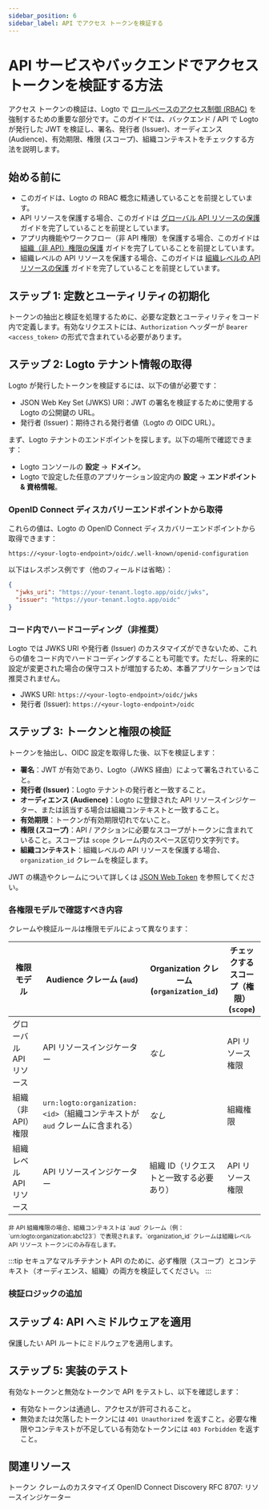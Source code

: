 ```yaml
---
sidebar_position: 6
sidebar_label: API でアクセス トークンを検証する
---
```




# API サービスやバックエンドでアクセス トークンを検証する方法

アクセス トークンの検証は、Logto で [ロールベースのアクセス制御 (RBAC)](/authorization/role-based-access-control) を強制するための重要な部分です。このガイドでは、バックエンド / API で Logto が発行した JWT を検証し、署名、発行者 (Issuer)、オーディエンス (Audience)、有効期限、権限 (スコープ)、組織コンテキストをチェックする方法を説明します。

## 始める前に

- このガイドは、Logto の RBAC 概念に精通していることを前提としています。
- API リソースを保護する場合、このガイドは [グローバル API リソースの保護](/authorization/global-api-resources) ガイドを完了していることを前提としています。
- アプリ内機能やワークフロー（非 API 権限）を保護する場合、このガイドは [組織（非 API）権限の保護](/authorization/organization-permissions) ガイドを完了していることを前提としています。
- 組織レベルの API リソースを保護する場合、このガイドは [組織レベルの API リソースの保護](/authorization/organization-level-api-resources) ガイドを完了していることを前提としています。

## ステップ 1: 定数とユーティリティの初期化

トークンの抽出と検証を処理するために、必要な定数とユーティリティをコード内で定義します。有効なリクエストには、`Authorization` ヘッダーが `Bearer <access_token>` の形式で含まれている必要があります。

<Tabs groupId="api-language">
  <TabItem value="node" label="Node.js">
    <NodeInit />
  </TabItem>
  <TabItem value="python" label="Python">
    <PythonInit />
  </TabItem>
  <TabItem value="go" label="Go">
    <GoInit />
  </TabItem>
  <TabItem value="java" label="Java">
    <JavaInit />
  </TabItem>
  <TabItem value="dotnet" label=".NET">
    <DotNetInit />
  </TabItem>
  <TabItem value="php" label="PHP">
    <PhpInit />
  </TabItem>
  <TabItem value="ruby" label="Ruby">
    <RubyInit />
  </TabItem>
  <TabItem value="rust" label="Rust">
    <RustInit />
  </TabItem>
</Tabs>

## ステップ 2: Logto テナント情報の取得

Logto が発行したトークンを検証するには、以下の値が必要です：

- JSON Web Key Set (JWKS) URI：JWT の署名を検証するために使用する Logto の公開鍵の URL。
- 発行者 (Issuer)：期待される発行者値（Logto の OIDC URL）。

まず、Logto テナントのエンドポイントを探します。以下の場所で確認できます：

- Logto コンソールの **設定** → **ドメイン**。
- Logto で設定した任意のアプリケーション設定内の **設定** → **エンドポイント & 資格情報**。

### OpenID Connect ディスカバリーエンドポイントから取得

これらの値は、Logto の OpenID Connect ディスカバリーエンドポイントから取得できます：

```
https://<your-logto-endpoint>/oidc/.well-known/openid-configuration
```

以下はレスポンス例です（他のフィールドは省略）：

```json
{
  "jwks_uri": "https://your-tenant.logto.app/oidc/jwks",
  "issuer": "https://your-tenant.logto.app/oidc"
}
```

### コード内でハードコーディング（非推奨）

Logto では JWKS URI や発行者 (Issuer) のカスタマイズができないため、これらの値をコード内でハードコーディングすることも可能です。ただし、将来的に設定が変更された場合の保守コストが増加するため、本番アプリケーションでは推奨されません。

- JWKS URI: `https://<your-logto-endpoint>/oidc/jwks`
- 発行者 (Issuer): `https://<your-logto-endpoint>/oidc`

## ステップ 3: トークンと権限の検証

トークンを抽出し、OIDC 設定を取得した後、以下を検証します：

- **署名**：JWT が有効であり、Logto（JWKS 経由）によって署名されていること。
- **発行者 (Issuer)**：Logto テナントの発行者と一致すること。
- **オーディエンス (Audience)**：Logto に登録された API リソースインジケーター、または該当する場合は組織コンテキストと一致すること。
- **有効期限**：トークンが有効期限切れでないこと。
- **権限 (スコープ)**：API / アクションに必要なスコープがトークンに含まれていること。スコープは `scope` クレーム内のスペース区切り文字列です。
- **組織コンテキスト**：組織レベルの API リソースを保護する場合、`organization_id` クレームを検証します。

JWT の構造やクレームについて詳しくは [JSON Web Token](https://auth.wiki/jwt) を参照してください。

### 各権限モデルで確認すべき内容

クレームや検証ルールは権限モデルによって異なります：

| 権限モデル              | Audience クレーム (`aud`)                                                    | Organization クレーム (`organization_id`) | チェックするスコープ（権限） (`scope`) |
| ----------------------- | ---------------------------------------------------------------------------- | ----------------------------------------- | -------------------------------------- |
| グローバル API リソース | API リソースインジケーター                                                   | _なし_                                    | API リソース権限                       |
| 組織（非 API）権限      | `urn:logto:organization:<id>`（組織コンテキストが `aud` クレームに含まれる） | _なし_                                    | 組織権限                               |
| 組織レベル API リソース | API リソースインジケーター                                                   | 組織 ID（リクエストと一致する必要あり）   | API リソース権限                       |

<small>
  非 API 組織権限の場合、組織コンテキストは `aud`
  クレーム（例：`urn:logto:organization:abc123`）で表現されます。`organization_id`
  クレームは組織レベル API リソース トークンにのみ存在します。
</small>

:::tip
セキュアなマルチテナント API のために、必ず権限（スコープ）とコンテキスト（オーディエンス、組織）の両方を検証してください。
:::

### 検証ロジックの追加

<Tabs groupId="api-language">
  <TabItem value="node" label="Node.js">
    <NodeAddValidationLogic />
  </TabItem>
  <TabItem value="python" label="Python">
    <PythonAddValidationLogic />
  </TabItem>
  <TabItem value="go" label="Go">
    <GoAddValidationLogic />
  </TabItem>
  <TabItem value="java" label="Java">
    <JavaAddValidationLogic />
  </TabItem>
  <TabItem value="dotnet" label=".NET">
    <DotNetAddValidationLogic />
  </TabItem>
  <TabItem value="php" label="PHP">
    <PhpAddValidationLogic />
  </TabItem>
  <TabItem value="ruby" label="Ruby">
    <RubyAddValidationLogic />
  </TabItem>
  <TabItem value="rust" label="Rust">
    <RustAddValidationLogic />
  </TabItem>
</Tabs>

## ステップ 4: API へミドルウェアを適用

保護したい API ルートにミドルウェアを適用します。

<Tabs groupId="api-language">
  <TabItem value="node" label="Node.js">
    <NodeApplyMiddleware />
  </TabItem>
  <TabItem value="python" label="Python">
    <PythonApplyMiddleware />
  </TabItem>
  <TabItem value="go" label="Go">
    <GoApplyMiddleware />
  </TabItem>
  <TabItem value="java" label="Java">
    <JavaApplyMiddleware />
  </TabItem>
  <TabItem value="dotnet" label=".NET">
    <DotNetApplyMiddleware />
  </TabItem>
  <TabItem value="php" label="PHP">
    <PhpApplyMiddleware />
  </TabItem>
  <TabItem value="ruby" label="Ruby">
    <RubyApplyMiddleware />
  </TabItem>
  <TabItem value="rust" label="Rust">
    <RustApplyMiddleware />
  </TabItem>
</Tabs>

## ステップ 5: 実装のテスト

有効なトークンと無効なトークンで API をテストし、以下を確認します：

- 有効なトークンは通過し、アクセスが許可されること。
- 無効または欠落したトークンには `401 Unauthorized` を返すこと。必要な権限やコンテキストが不足している有効なトークンには `403 Forbidden` を返すこと。

## 関連リソース

<Url href="/developers/custom-token-claims">トークン クレームのカスタマイズ</Url>
<Url href="https://openid.net/specs/openid-connect-discovery-1_0.html">
  OpenID Connect Discovery
</Url>
<Url href="https://www.rfc-editor.org/rfc/rfc8707.html">RFC 8707: リソースインジケーター</Url>
